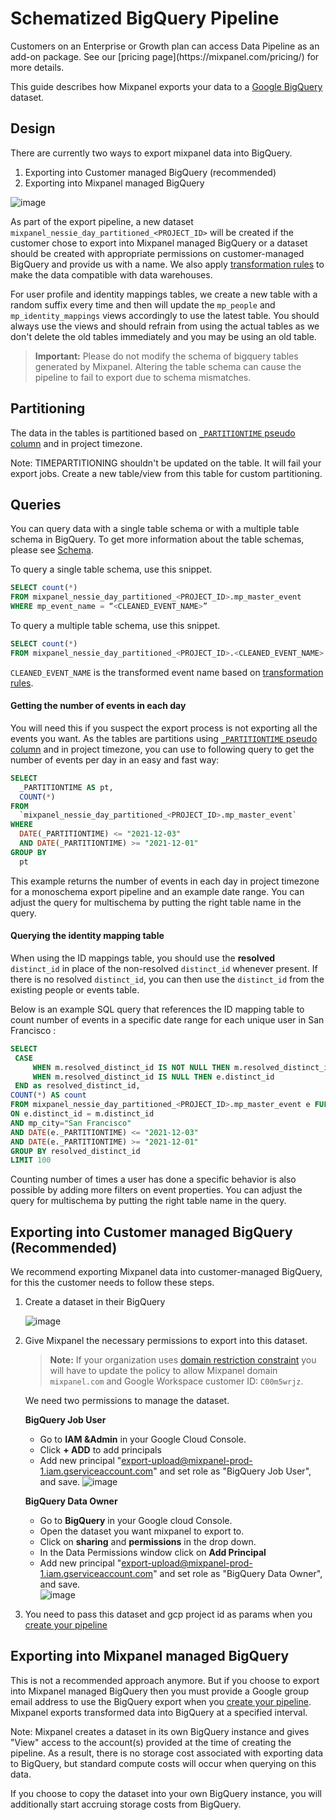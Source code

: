 
# Schematized BigQuery Pipeline

<Callout type="info">
  Customers on an Enterprise or Growth plan can access Data Pipeline as an add-on package. See our [pricing page](https://mixpanel.com/pricing/) for more details.
</Callout>

This guide describes how Mixpanel exports your data to a [Google BigQuery](https://cloud.google.com/bigquery/) dataset.

## Design

There are currently two ways to export mixpanel data into BigQuery.
1. Exporting into Customer managed BigQuery (recommended)
2. Exporting into Mixpanel managed BigQuery  

![image](/230698685-c02cb9a1-d66f-42a7-8063-8e78b79e7b1f.png)


As part of the export pipeline, a new dataset `mixpanel_nessie_day_partitioned_<PROJECT_ID>` will be created if the customer chose to export into Mixpanel managed BigQuery or a dataset should be created with appropriate permissions on customer-managed BigQuery and provide us with a name. We also apply [transformation rules](/docs/data-pipelines/old-pipelines/schematized-export-pipeline#transformation-rules) to make the data compatible with data warehouses. 

For user profile and identity mappings tables, we create a new table with a random suffix every time and then will update the `mp_people` and `mp_identity_mappings` views accordingly to use the latest table. You should always use the views and should refrain from using the actual tables as we don't delete the old tables immediately and you may be using an old table.

> **Important:** Please do not modify the schema of bigquery tables generated by Mixpanel. Altering the table schema can cause the pipeline to fail to export due to schema mismatches.

## Partitioning
The data in the tables is partitioned based on [`_PARTITIONTIME` pseudo column](https://cloud.google.com/bigquery/docs/querying-partitioned-tables#ingestion-time_partitioned_table_pseudo_columns) and in project timezone.

Note: TIMEPARTITIONING shouldn't be updated on the table. It will fail your export jobs. Create a new table/view from this table for custom partitioning.

## Queries
You can query data with a single table schema or with a multiple table schema in BigQuery. To get more information about the table schemas, please see [Schema](/docs/data-pipelines/old-pipelines/schematized-export-pipeline#schema).

To query a single table schema, use this snippet.
```sql
SELECT count(*)
FROM mixpanel_nessie_day_partitioned_<PROJECT_ID>.mp_master_event
WHERE mp_event_name = “<CLEANED_EVENT_NAME>”
```

To query a multiple table schema, use this snippet.
```sql
SELECT count(*)
FROM mixpanel_nessie_day_partitioned_<PROJECT_ID>.<CLEANED_EVENT_NAME>
```

`CLEANED_EVENT_NAME` is the transformed event name based on [transformation rules](/docs/data-pipelines/old-pipelines/schematized-export-pipeline#transformation-rules).

#### Getting the number of events in each day
You will need this if you suspect the export process is not exporting all the events you want. As the tables are partitions using  [`_PARTITIONTIME` pseudo column](https://cloud.google.com/bigquery/docs/querying-partitioned-tables#ingestion-time_partitioned_table_pseudo_columns) and in project timezone, you can use to following query to get the number of events per day in an easy and fast way:

```sql
SELECT
  _PARTITIONTIME AS pt,
  COUNT(*)
FROM
  `mixpanel_nessie_day_partitioned_<PROJECT_ID>.mp_master_event`
WHERE
  DATE(_PARTITIONTIME) <= "2021-12-03"
  AND DATE(_PARTITIONTIME) >= "2021-12-01"
GROUP BY
  pt
```

This example returns the number of events in each day in project timezone for a monoschema export pipeline and an example date range. You can adjust the query for multischema by putting the right table name in the query.

#### Querying the identity mapping table

When using the ID mappings table, you should use the **resolved** `distinct_id` in place of the non-resolved `distinct_id` whenever present. If there is no resolved `distinct_id`, you can then use the `distinct_id` from the existing people or events table.

Below is an example SQL query that references the ID mapping table to count number of events in a specific date range for each unique user in San Francisco :

```sql
SELECT
 CASE
     WHEN m.resolved_distinct_id IS NOT NULL THEN m.resolved_distinct_id
     WHEN m.resolved_distinct_id IS NULL THEN e.distinct_id
 END as resolved_distinct_id,
COUNT(*) AS count
FROM mixpanel_nessie_day_partitioned_<PROJECT_ID>.mp_master_event e FULL OUTER JOIN mixpanel_nessie_day_partitioned_<PROJECT_ID>.mp_identity_mappings_data_view m
ON e.distinct_id = m.distinct_id
AND mp_city="San Francisco"
AND DATE(e._PARTITIONTIME) <= "2021-12-03"
AND DATE(e._PARTITIONTIME) >= "2021-12-01"
GROUP BY resolved_distinct_id
LIMIT 100
```

Counting number of times a user has done a specific behavior is also possible by adding more filters on event properties. You can adjust the query for multischema by putting the right table name in the query.

## Exporting into Customer managed BigQuery (Recommended)
We recommend exporting Mixpanel data into customer-managed BigQuery, for this the customer needs to follow these steps.

1. Create a dataset in their BigQuery

   ![image](/230698727-1216833e-8321-46de-a388-8b554a00938c.png)

2. Give Mixpanel the necessary permissions to export into this dataset.

   > **Note:** If your organization uses [domain restriction constraint](https://cloud.google.com/resource-manager/docs/organization-policy/restricting-domains) you will have to update the policy to allow Mixpanel domain `mixpanel.com` and Google Workspace customer ID: `C00m5wrjz`.

   We need two permissions to manage the dataset. 

   **BigQuery Job User**
     * Go to **IAM &Admin** in your Google Cloud Console.
     * Click **+ ADD** to add principals
     * Add new principal "export-upload@mixpanel-prod-1.iam.gserviceaccount.com" and set role as "BigQuery Job User", and save.
       ![image](/230698732-4dadbccf-1eeb-4e64-a6c7-8926eb49e5cc.png)
    
   **BigQuery Data Owner**
     * Go to **BigQuery** in your Google cloud Console.
     * Open the dataset you want mixpanel to export to.
     * Click on **sharing** and **permissions** in the drop down. 
     * In the Data Permissions window click on **Add Principal** 
     * Add new principal "export-upload@mixpanel-prod-1.iam.gserviceaccount.com" and set role as "BigQuery Data Owner", and save.    
       ![image](/230698735-972aedb5-1352-4ebc-82c4-ef075679779b.png)

3. You need to pass this dataset and gcp project id as params when you [create your pipeline](https://developer.mixpanel.com/reference/create-warehouse-pipeline)

## Exporting into Mixpanel managed BigQuery

This is not a recommended approach anymore. But if you choose to export into Mixpanel managed BigQuery then you must provide a Google group email address to use the BigQuery export when you [create your pipeline](https://developer.mixpanel.com/reference/create-warehouse-pipeline). Mixpanel exports transformed data into BigQuery at a specified interval. 

Note: Mixpanel creates a dataset in its own BigQuery instance and gives \"View\" access to the account(s) provided at the time of creating the pipeline. As a result, there is no storage cost associated with exporting data to BigQuery, but standard compute costs will occur when querying on this data.

If you choose to copy the dataset into your own BigQuery instance, you will additionally start accruing storage costs from BigQuery.
